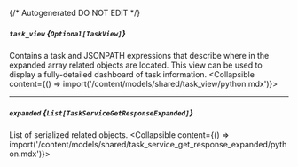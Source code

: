 {/* Autogenerated DO NOT EDIT  */}

##### `task_view` *{`Optional[TaskView]`}*
Contains a task and JSONPATH expressions that describe where in the expanded array related objects are located. This view can be used to display a fully\-detailed dashboard of task information.
<Collapsible content={() => import('/content/models/shared/task_view/python.mdx')}>
</Collapsible>

---
##### `expanded` *{`List[TaskServiceGetResponseExpanded]`}*
List of serialized related objects.
<Collapsible content={() => import('/content/models/shared/task_service_get_response_expanded/python.mdx')}>
</Collapsible>

